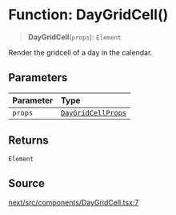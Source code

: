 # Function: DayGridCell()

> **DayGridCell**(`props`): `Element`

Render the gridcell of a day in the calendar.

## Parameters

| Parameter | Type |
| :------ | :------ |
| `props` | [`DayGridCellProps`](/api/next/interfaces/DayGridCellProps.mdx) |

## Returns

`Element`

## Source

[next/src/components/DayGridCell.tsx:7](https://github.com/gpbl/react-day-picker/blob/6515ed496/next/src/components/DayGridCell.tsx#L7)
